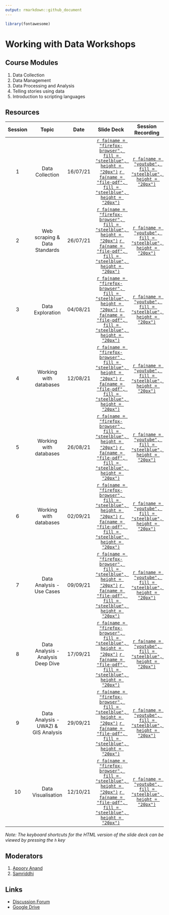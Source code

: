 ```yaml
---
output: rmarkdown::github_document
---
```




```r
library(fontawesome)
```

# Working with Data Workshops

## Course Modules

1. Data Collection
2. Data Management
3. Data Processing and Analysis
4. Telling stories using data
5. Introduction to scripting languages

## Resources

| Session | Topic | Date | Slide Deck | Session Recording | Notes |
| :-----: | :---: | :--: | :--------: | :---------------: | :---: |
| 1 | Data Collection | 16/07/21 | [`r fa(name = "firefox-browser", fill = "steelblue", height = "20px")`](https://civicdatalab.in/Working-with-Data-Workshops/modules/module_1_data_collection/session-1.html) [`r fa(name = "file-pdf", fill = "steelblue", height = "20px")`](https://civicdatalab.in/Working-with-Data-Workshops/modules/module_1_data_collection/session-1.pdf) | [`r fa(name = "youtube", fill = "steelblue", height = "20px")`](https://youtu.be/DwfiBPyxlLM) | [`r fa(name = "file-word", fill = "steelblue", height = "20px")`](https://docs.google.com/document/d/1ZBMfqCvjPmqRQr2cUpVazK81SYK4GFJK3qf3uXxJoOY/edit?usp=sharing) |
| 2 | Web scraping & Data Standards | 26/07/21 | [`r fa(name = "firefox-browser", fill = "steelblue", height = "20px")`](https://civicdatalab.in/Working-with-Data-Workshops/modules/module_1_data_collection/session-2/session-2.html) [`r fa(name = "file-pdf", fill = "steelblue", height = "20px")`](https://civicdatalab.in/Working-with-Data-Workshops/modules/module_1_data_collection/session-2/session-2.pdf) | [`r fa(name = "youtube", fill = "steelblue", height = "20px")`](https://www.youtube.com/watch?v=IaA_qClEFMg) | [`r fa(name = "file-word", fill = "steelblue", height = "20px")`](https://docs.google.com/document/d/1O5AbZhz3rAv9Nyy1BF4GWuvS8-AfR8bzbzU4RzwxTRw/edit) |
| 3 | Data Exploration | 04/08/21 | [`r fa(name = "firefox-browser", fill = "steelblue", height = "20px")`](https://civicdatalab.in/Working-with-Data-Workshops/modules/module_2_data_exploration/session-1.html) [`r fa(name = "file-pdf", fill = "steelblue", height = "20px")`](https://civicdatalab.in/Working-with-Data-Workshops/modules/module_2_data_exploration/session-1.pdf) | [`r fa(name = "youtube", fill = "steelblue", height = "20px")`](https://youtu.be/JRIhWqQNFK8) | [`r fa(name = "file-word", fill = "steelblue", height = "20px")`](https://docs.google.com/document/d/1nSnAOq1Uyr4oaGFe_K-8nr7PFTmYAr4Zb1iizxjtU6k/edit) |
| 4 | Working with databases | 12/08/21 | [`r fa(name = "firefox-browser", fill = "steelblue", height = "20px")`](https://civicdatalab.in/Working-with-Data-Workshops/modules/module_2_data_exploration/session-2.html) [`r fa(name = "file-pdf", fill = "steelblue", height = "20px")`](https://civicdatalab.in/Working-with-Data-Workshops/modules/module_2_data_exploration/session-2.pdf) | [`r fa(name = "youtube", fill = "steelblue", height = "20px")`](https://youtu.be/jKNImiPHII0) | [`r fa(name = "file-word", fill = "steelblue", height = "20px")`](https://docs.google.com/document/d/1cbW0gYCYyiCB788foex-pXM7glZ5oeysJ8dQXCqYIRE/edit?usp=sharing) |
| 5 | Working with databases | 26/08/21 | [`r fa(name = "firefox-browser", fill = "steelblue", height = "20px")`](https://civicdatalab.in/Working-with-Data-Workshops/modules/module_2_data_exploration/session-3.html) [`r fa(name = "file-pdf", fill = "steelblue", height = "20px")`](https://civicdatalab.in/Working-with-Data-Workshops/modules/module_2_data_exploration/session-3.pdf) | [`r fa(name = "youtube", fill = "steelblue", height = "20px")`](https://youtu.be/JNTPkhlHbpQ) | [`r fa(name = "file-word", fill = "steelblue", height = "20px")`](https://docs.google.com/document/d/1jCUYT1qGbKd0FA1VAZ65rUbCJirPnV3WSADHT2HEbHw/edit?usp=sharing) |
| 6 | Working with databases | 02/09/21 | [`r fa(name = "firefox-browser", fill = "steelblue", height = "20px")`](https://civicdatalab.in/Working-with-Data-Workshops/modules/module_2_data_exploration/session-4.html) [`r fa(name = "file-pdf", fill = "steelblue", height = "20px")`](https://civicdatalab.in/Working-with-Data-Workshops/modules/module_2_data_exploration/session-4.pdf) | [`r fa(name = "youtube", fill = "steelblue", height = "20px")`](https://youtu.be/dg9vspdxZUA) | [`r fa(name = "file-word", fill = "steelblue", height = "20px")`]() |
| 7 | Data Analysis - Use Cases | 09/09/21 | [`r fa(name = "firefox-browser", fill = "steelblue", height = "20px")`](https://civicdatalab.in/Working-with-Data-Workshops/modules/module_3_data_analysis/session-1/session-1.html) [`r fa(name = "file-pdf", fill = "steelblue", height = "20px")`](https://civicdatalab.in/Working-with-Data-Workshops/modules/module_3_data_analysis/session-1/session-1.pdf) | [`r fa(name = "youtube", fill = "steelblue", height = "20px")`](https://youtu.be/TanPhQhdMuI) | [`r fa(name = "file-word", fill = "steelblue", height = "20px")`]() |
| 8 | Data Analysis - Analysis Deep Dive | 17/09/21 | [`r fa(name = "firefox-browser", fill = "steelblue", height = "20px")`](https://civicdatalab.in/Working-with-Data-Workshops/modules/module_3_data_analysis/session-2/session-2.html) [`r fa(name = "file-pdf", fill = "steelblue", height = "20px")`](https://civicdatalab.in/Working-with-Data-Workshops/modules/module_3_data_analysis/session-2/session-2.pdf) | [`r fa(name = "youtube", fill = "steelblue", height = "20px")`](https://youtu.be/8kp5CxqwYK8) | [`r fa(name = "file-word", fill = "steelblue", height = "20px")`]() |
| 9 | Data Analysis - UWAZI & GIS Analysis | 29/09/21 | [`r fa(name = "firefox-browser", fill = "steelblue", height = "20px")`](https://docs.google.com/presentation/d/16-2zyEQI_Mn93LZ7iTcVKMG40POPGw_RThNwCsQNqls/edit?usp=sharing) [`r fa(name = "file-pdf", fill = "steelblue", height = "20px")`](https://civicdatalab.in/Working-with-Data-Workshops/modules/module_3_data_analysis/session-3/session-3.pdf) | [`r fa(name = "youtube", fill = "steelblue", height = "20px")`](https://youtu.be/zBuAJmWByJM) | [`r fa(name = "file-word", fill = "steelblue", height = "20px")`]() |
| 10 | Data Visualisation | 12/10/21 | [`r fa(name = "firefox-browser", fill = "steelblue", height = "20px")`]() [`r fa(name = "file-pdf", fill = "steelblue", height = "20px")`](https://civicdatalab.in/Working-with-Data-Workshops/modules/module_4_data_viz/session-1/session-1.pdf) | [`r fa(name = "youtube", fill = "steelblue", height = "20px")`]() | [`r fa(name = "file-word", fill = "steelblue", height = "20px")`]() |


_Note: The keyboard shortcuts for the HTML version of the slide deck can be viewed by pressing the `h` key_

## Moderators

1. [Apoorv Anand](mailto:apoorv@civicdatalab.in)
2. [Samriddhi](mailto:samriddhi@civicdatalab.in)

## Links

- [Discussion Forum](https://chat.civicdatalab.in/group/vidhi-data-workshops)
- [Google Drive](https://drive.google.com/drive/folders/1RFCQ19wUuMB5QRTpbEndCjHu_zQ8Rx6y?usp=sharing)
